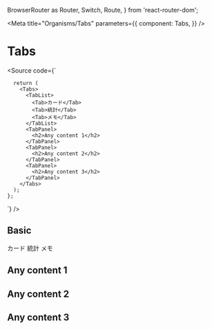   BrowserRouter as Router,
  Switch,
  Route,
} from 'react-router-dom';


<Meta
  title="Organisms/Tabs"
  parameters={{
    component: Tabs,
  }}
/>

# Tabs

<Source code={`
     
      return (
        <Tabs>
          <TabList>
            <Tab>カード</Tab>
            <Tab>統計</Tab>
            <Tab>メモ</Tab>
          </TabList>
          <TabPanel>
            <h2>Any content 1</h2>
          </TabPanel>
          <TabPanel>
            <h2>Any content 2</h2>
          </TabPanel>
          <TabPanel>
            <h2>Any content 3</h2>
          </TabPanel>
        </Tabs>
      );
    };
`} />

## Basic

<Preview withSource="open">
  <Story name="Basic" >
    <Tabs>
      <TabList>
        <Tab>カード</Tab>
        <Tab>統計</Tab>
        <Tab>メモ</Tab>
      </TabList>
      <TabPanel>
        <h2>Any content 1</h2>
      </TabPanel>
      <TabPanel>
        <h2>Any content 2</h2>
      </TabPanel>
      <TabPanel>
        <h2>Any content 3</h2>
      </TabPanel>
    </Tabs>
  </Story>
</Preview>
